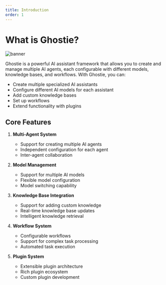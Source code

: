 ```yaml
---
title: Introduction
order: 1
---
```


# What is Ghostie?

![banner](/banner.png)

Ghostie is a powerful AI assistant framework that allows you to create and manage multiple AI agents, each configurable with different models, knowledge bases, and workflows. With Ghostie, you can:

- Create multiple specialized AI assistants
- Configure different AI models for each assistant
- Add custom knowledge bases
- Set up workflows
- Extend functionality with plugins

## Core Features

1. **Multi-Agent System**

   - Support for creating multiple AI agents
   - Independent configuration for each agent
   - Inter-agent collaboration

2. **Model Management**

   - Support for multiple AI models
   - Flexible model configuration
   - Model switching capability

3. **Knowledge Base Integration**

   - Support for adding custom knowledge
   - Real-time knowledge base updates
   - Intelligent knowledge retrieval

4. **Workflow System**

   - Configurable workflows
   - Support for complex task processing
   - Automated task execution

5. **Plugin System**
   - Extensible plugin architecture
   - Rich plugin ecosystem
   - Custom plugin development
